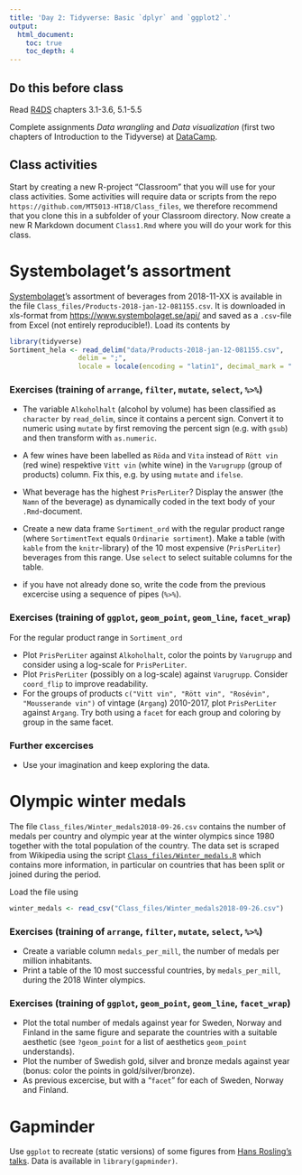 ```yaml
---
title: 'Day 2: Tidyverse: Basic `dplyr` and `ggplot2`.'
output:
  html_document:
    toc: true
    toc_depth: 4    
---
```


## Do this before class

Read [R4DS](http://r4ds.had.co.nz/) chapters 3.1-3.6, 5.1-5.5

Complete assignments *Data wrangling* and *Data visualization* (first two chapters of Introduction to the Tidyverse) at [DataCamp](https://www.datacamp.com/enterprise/mt5013-ht18/assignments).

## Class activities

Start by creating a new R-project "Classroom" that you will use for your class activities. Some activities will require data or scripts from the repo `https://github.com/MT5013-HT18/Class_files`, we therefore recommend that you clone this in a subfolder of your Classroom directory. Now create a new R Markdown document `Class1.Rmd` where you will do your work for this class.

# Systembolaget's assortment

[Systembolaget](https://en.wikipedia.org/wiki/Systembolaget)'s assortment of beverages from 2018-11-XX is available in the file `Class_files/Products-2018-jan-12-081155.csv`. It is downloaded in xls-format from <https://www.systembolaget.se/api/> and saved as a `.csv`-file from Excel (not entirely reproducible!). Load its contents by

```r
library(tidyverse)
Sortiment_hela <- read_delim("data/Products-2018-jan-12-081155.csv", 
                 delim = ";",
                 locale = locale(encoding = "latin1", decimal_mark = "."))
```


### Exercises (training of `arrange`, `filter`, `mutate`, `select`, `%>%`)

* The variable  `Alkoholhalt` (alcohol by volume) has been classified as `character` by `read_delim`, since it contains a percent sign. Convert it to numeric using `mutate` by first removing the percent sign (e.g. with `gsub`) and then transform with `as.numeric`.

* A few wines have been labelled as `Röda` and `Vita` instead of `Rött vin` (red wine) respektive `Vitt vin` (white wine) in the `Varugrupp` (group of products) column. Fix this, e.g. by using `mutate` and `ifelse`.

* What beverage has the highest `PrisPerLiter`? Display the answer (the `Namn` of the beverage) as dynamically coded in the text body of your  `.Rmd`-document.

* Create a new data frame `Sortiment_ord` with the regular product range (where `SortimentText` equals `Ordinarie sortiment`). Make a table (with `kable` from the `knitr`-library) of the 10 most expensive (`PrisPerLiter`) beverages from this range. Use `select` to select suitable columns for the table.

* if you have not already done so, write the code from the previous excercise using a sequence of pipes (`%>%`).

### Exercises (training of `ggplot`, `geom_point`, `geom_line`, `facet_wrap`)

For the regular product range in `Sortiment_ord`
 
* Plot `PrisPerLiter` against `Alkoholhalt`, color the points by `Varugrupp` and consider using a log-scale for `PrisPerLiter`.
* Plot `PrisPerLiter` (possibly on a log-scale) against `Varugrupp`. Consider `coord_flip` to improve readability.
* For the  groups of products `c("Vitt vin", "Rött vin", "Rosévin", "Mousserande vin")` of vintage (`Argang`) 2010-2017, plot `PrisPerLiter` against `Argang`. Try both using  a `facet` for each group and coloring by group in the same facet.

### Further excercises

* Use your imagination and keep exploring the data.

# Olympic winter medals 

The file `Class_files/Winter_medals2018-09-26.csv` contains the number of medals per country and olympic year at the winter olympics since 1980 together with the total population of the country. The data set is scraped from Wikipedia using the script [`Class_files/Winter_medals.R`](https://github.com/MT5013-HT18/Class_files/blob/master/Medal_table.R) which contains more information, in particular on countries that has been split or joined during the period.

Load the file using
```r
winter_medals <- read_csv("Class_files/Winter_medals2018-09-26.csv")
```


### Exercises (training of `arrange`, `filter`, `mutate`, `select`, `%>%`)

* Create a variable column `medals_per_mill`, the number of medals per million inhabitants.
* Print a table of the 10 most successful countries, by `medals_per_mill`, during the 2018 Winter olympics.

### Exercises (training of `ggplot`, `geom_point`, `geom_line`, `facet_wrap`)

* Plot the total number of medals against year for Sweden, Norway and Finland in the same figure and separate the countries with a suitable aesthetic (see `?geom_point` for a list of aesthetics `geom_point` understands).
* Plot the number of Swedish gold, silver and bronze medals against year (bonus: color the points in gold/silver/bronze).
* As previous excercise, but with a "`facet`" for each of Sweden, Norway and Finland.

# Gapminder 

Use `ggplot` to recreate (static versions) of some figures from [Hans Rosling's talks](https://www.ted.com/speakers/hans_rosling). Data is available in  `library(gapminder)`.

